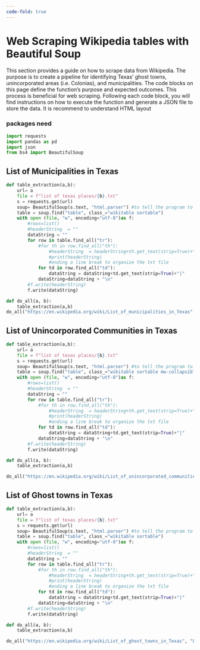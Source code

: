```yaml
---
code-fold: true
---
```

# Web Scraping Wikipedia tables with Beautiful Soup

This section provides a guide on how to scrape data from Wikipedia. The purpose is to create a pipeline for identifying Texas' ghost towns, unincorporated areas (i.e. Colonias), and municipalities. The code blocks on this page define the function's purpose and expected outcomes. 
This process is beneficial for web scraping. Following each code block, you will find instructions on how to execute the function and generate a JSON file to store the data.
It is recommend to understand HTML layout

### packages need

```python
import requests
import pandas as pd
import json 
from bs4 import BeautifulSoup 
```

## List of Municipalities in Texas {.unnumbered}

```python
def table_extraction(a,b):
    url= a 
    file = f"list of texas places/{b}.txt" 
    s = requests.get(url)
    soup= BeautifulSoup(s.text, "html.parser") #to tell the program to read the site as HTML (lxml)
    table = soup.find("table", class_="wikitable sortable")
    with open (file, "w", encoding="utf-8")as f: 
        #rows=list()
        #headerString  = ""
        dataString = ""
        for row in table.find_all("tr"):   
            #for th in row.find_all("th"): 
                #headerString  = headerString+th.get_text(strip=True)+"|"
                #print(headerString)
                #ending a line break to organize the txt file
            for td in row.find_all("td"):
                dataString = dataString+td.get_text(strip=True)+"|"
            dataString=dataString + "\n"
        #f.write(headerString)       
        f.write(dataString)

def do_all(a, b):
    table_extraction(a,b)
do_all("https://en.wikipedia.org/wiki/List_of_municipalities_in_Texas","List of municipalities in Texas")
```
## List of Unincorporated Communities in Texas {.unnumbered}
```python

def table_extraction(a,b):
    url= a 
    file = f"list of texas places/{b}.txt" 
    s = requests.get(url)
    soup= BeautifulSoup(s.text, "html.parser") #to tell the program to read the site as HTML (lxml)
    table = soup.find("table", class_="wikitable sortable mw-collapsible")
    with open (file, "w", encoding="utf-8")as f: 
        #rows=list()
        #headerString  = ""
        dataString = ""
        for row in table.find_all("tr"):   
            #for th in row.find_all("th"): 
                #headerString  = headerString+th.get_text(strip=True)+"|"
                #print(headerString)
                #ending a line break to organize the txt file
            for td in row.find_all("td"):
                dataString = dataString+td.get_text(strip=True)+"|"
            dataString=dataString + "\n"
        #f.write(headerString)       
        f.write(dataString)

def do_all(a, b):
    table_extraction(a,b)

do_all("https://en.wikipedia.org/wiki/List_of_unincorporated_communities_in_Texas", "List of unincorporated communities in Texas")
```

## List of Ghost towns in Texas {.unnumbered}
```python
def table_extraction(a,b):
    url= a 
    file = f"list of texas places/{b}.txt" 
    s = requests.get(url)
    soup= BeautifulSoup(s.text, "html.parser") #to tell the program to read the site as HTML (lxml)
    table = soup.find("table", class_="wikitable sortable")
    with open (file, "w", encoding="utf-8")as f: 
        #rows=list()
        #headerString  = ""
        dataString = ""
        for row in table.find_all("tr"):   
            #for th in row.find_all("th"): 
                #headerString  = headerString+th.get_text(strip=True)+"|"
                #print(headerString)
                #ending a line break to organize the txt file
            for td in row.find_all("td"):
                dataString = dataString+td.get_text(strip=True)+"|"
            dataString=dataString + "\n"
        #f.write(headerString)       
        f.write(dataString)

def do_all(a, b):
    table_extraction(a,b)

do_all("https://en.wikipedia.org/wiki/List_of_ghost_towns_in_Texas", "List of ghost towns in Texas")
```
